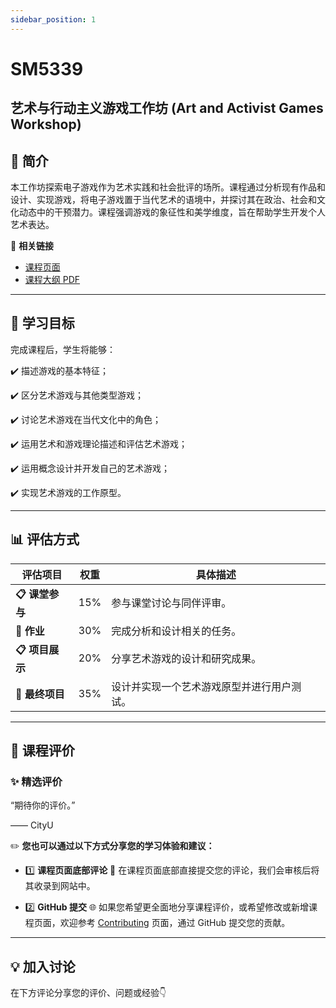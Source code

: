 ```yaml
---
sidebar_position: 1
---
```


# SM5339
## 艺术与行动主义游戏工作坊 (Art and Activist Games Workshop)

## **📘 简介**
本工作坊探索电子游戏作为艺术实践和社会批评的场所。课程通过分析现有作品和设计、实现游戏，将电子游戏置于当代艺术的语境中，并探讨其在政治、社会和文化动态中的干预潜力。课程强调游戏的象征性和美学维度，旨在帮助学生开发个人艺术表达。

🔗 **相关链接**
- [课程页面](https://www.cityu.edu.hk/catalogue/pg/202425/course/SM5339.htm)
- [课程大纲 PDF](https://www.cityu.edu.hk/catalogue/pg/202425/course/SM5339.pdf)

---

## **🎯 学习目标**

完成课程后，学生将能够：

✔️ 描述游戏的基本特征；

✔️ 区分艺术游戏与其他类型游戏；

✔️ 讨论艺术游戏在当代文化中的角色；

✔️ 运用艺术和游戏理论描述和评估艺术游戏；

✔️ 运用概念设计并开发自己的艺术游戏；

✔️ 实现艺术游戏的工作原型。

---

## **📊 评估方式**

| **评估项目**          | **权重** | **具体描述**                                                                                       |
|----------------------|---------|---------------------------------------------------------------------------------------------------|
| **📋 课堂参与**       | 15%      | 参与课堂讨论与同伴评审。                                                                             |
| **📂 作业**          | 30%      | 完成分析和设计相关的任务。                                                                          |
| **📋 项目展示**       | 20%      | 分享艺术游戏的设计和研究成果。                                                                       |
| **📂 最终项目**       | 35%      | 设计并实现一个艺术游戏原型并进行用户测试。                                                            |

---

## **💬 课程评价**

### ✨ **精选评价**
<div className={commentStyles.commentBox}>
    <p className={commentStyles.commentText}>
        “期待你的评价。”
    </p>
    <p className={commentStyles.commentAuthor}>—— CityU</p>
</div>

✏️ **您也可以通过以下方式分享您的学习体验和建议：**

- 1️⃣ **课程页面底部评论**
💬 在课程页面底部直接提交您的评论，我们会审核后将其收录到网站中。

- 2️⃣ **GitHub 提交**
🌐 如果您希望更全面地分享课程评价，或希望修改或新增课程页面，欢迎参考 [Contributing](https://penjc.github.io/CityU/contributing) 页面，通过 GitHub 提交您的贡献。

---

## **💡 加入讨论**

在下方评论分享您的评价、问题或经验👇
<Utterances />